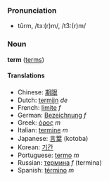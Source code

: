 ===Pronunciation===
*tûrm, /tɜː(r)m/, /t3:(r)m/

===Noun===
'''term''' ([[terms]])

====Translations====
*Chinese: [[期限]]
*Dutch: [[termijn]] ''de''
*French: [[limite]] ''f''
*German: [[Bezeichnung]] ''f''
*Greek: [[όρος]] ''m''
*Italian: [[termine]] ''m''
*Japanese: [[言葉]] (kotoba)
*Korean: [[기간]]
*Portuguese: [[termo]] ''m''
*Russian: [[термина]] ''f'' (termina)
*Spanish: [[término]] ''m''